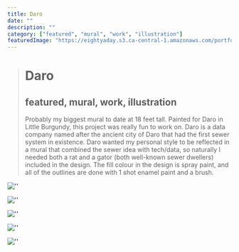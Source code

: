 ```yaml
---
title: Daro
date: ""
description: ""
category: ["featured", "mural", "work", "illustration"]
featuredImage: "https://eightyaday.s3.ca-central-1.amazonaws.com/portfolio/daro/daro-preview.jpg"
---
```


> # Daro
>
> ## featured, mural, work, illustration
>
> Probably my biggest mural to date at 18 feet tall. Painted for Daro in Little Burgundy, this project was really fun to work on. Daro is a data company named after the ancient city of Daro that had the first sewer system in existence. Daro wanted my personal style to be reflected in a mural that combined the sewer idea with tech/data, so naturally I needed both a rat and a gator (both well-known sewer dwellers) included in the design. The fill colour in the design is spray paint, and all of the outlines are done with 1 shot enamel paint and a brush.

![''](https://eightyaday.s3.ca-central-1.amazonaws.com/portfolio/daro/daro-01.jpg)

![''](https://eightyaday.s3.ca-central-1.amazonaws.com/portfolio/daro/daro-02.jpg)

![''](https://eightyaday.s3.ca-central-1.amazonaws.com/portfolio/daro/daro-03.jpg)

![''](https://eightyaday.s3.ca-central-1.amazonaws.com/portfolio/daro/daro-04.jpg)

![''](https://eightyaday.s3.ca-central-1.amazonaws.com/portfolio/daro/daro-05.jpg)

